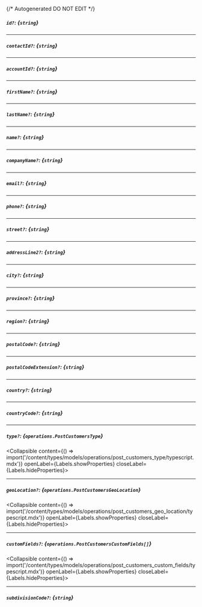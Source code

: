 {/* Autogenerated DO NOT EDIT  */}

##### `id?`: *{`string`}*

---
##### `contactId?`: *{`string`}*

---
##### `accountId?`: *{`string`}*

---
##### `firstName?`: *{`string`}*

---
##### `lastName?`: *{`string`}*

---
##### `name?`: *{`string`}*

---
##### `companyName?`: *{`string`}*

---
##### `email?`: *{`string`}*

---
##### `phone?`: *{`string`}*

---
##### `street?`: *{`string`}*

---
##### `addressLine2?`: *{`string`}*

---
##### `city?`: *{`string`}*

---
##### `province?`: *{`string`}*

---
##### `region?`: *{`string`}*

---
##### `postalCode?`: *{`string`}*

---
##### `postalCodeExtension?`: *{`string`}*

---
##### `country?`: *{`string`}*

---
##### `countryCode?`: *{`string`}*

---
##### `type?`: *{`operations.PostCustomersType`}*
<Collapsible content={() => import('/content/types/models/operations/post_customers_type/typescript.mdx')} openLabel={Labels.showProperties} closeLabel={Labels.hideProperties}>
</Collapsible>

---
##### `geoLocation?`: *{`operations.PostCustomersGeoLocation`}*
<Collapsible content={() => import('/content/types/models/operations/post_customers_geo_location/typescript.mdx')} openLabel={Labels.showProperties} closeLabel={Labels.hideProperties}>
</Collapsible>

---
##### `customFields?`: *{`operations.PostCustomersCustomFields[]`}*
<Collapsible content={() => import('/content/types/models/operations/post_customers_custom_fields/typescript.mdx')} openLabel={Labels.showProperties} closeLabel={Labels.hideProperties}>
</Collapsible>

---
##### `subdivisionCode?`: *{`string`}*


